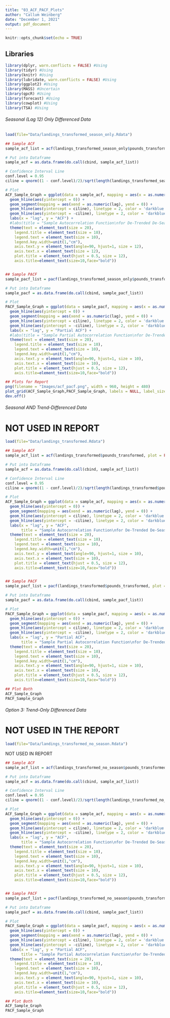 ```yaml
---
title: "03_ACF_PACF_Plots"
author: "Callum Weinberg"
date: "December 1, 2021"
output: pdf_document
---
```


```r
knitr::opts_chunk$set(echo = TRUE)
```

## Libraries

```r
library(dplyr, warn.conflicts = FALSE) #Using
library(tidyr) #Using
library(knitr) #Using
library(lubridate, warn.conflicts = FALSE) #Using
library(ggplot2) #Using
library(MASS) #Uncertain
library(qpcR) #Using
library(forecast) #Using
library(cowplot) #Using
library(TSA) #Using
```

###### Seasonal (Lag 12) Only Differenced Data #####

```r
load(file="Data/landings_transformed_season_only.Rdata")
```

```r
## Sample ACF
sample_acf_list = acf(landings_transformed_season_only$pounds_transformed, plot = FALSE, lag.max = 60)

# Put into Dataframe
sample_acf = as.data.frame(do.call(cbind, sample_acf_list))

# Confidence Interval Line
conf.level = 0.95
ciline = qnorm((1 - conf.level)/2)/sqrt(length(landings_transformed_season_only$pounds_transformed))

# Plot
ACF_Sample_Graph = ggplot(data = sample_acf, mapping = aes(x = as.numeric(lag), y = as.numeric(acf))) +
  geom_hline(aes(yintercept = 0)) +
  geom_segment(mapping = aes(xend = as.numeric(lag), yend = 0)) +
  geom_hline(aes(yintercept = ciline), linetype = 2, color = 'darkblue') + 
  geom_hline(aes(yintercept = -ciline), linetype = 2, color = 'darkblue') +
  labs(x = "lag", y = "ACF") +
  #labs(title = "Sample Autocorrelation Function\nfor De-Trended De-Seasoned Red Sea Urchin Landings\nMonthly for 2008-2018") +
  theme(text = element_text(size = 20),
    legend.title = element_text(size = 10),
    legend.text = element_text(size = 10),
    legend.key.width=unit(1,"cm"),
    axis.text.y = element_text(angle=90, hjust=1, size = 12),
    axis.text.x = element_text(size = 12),
    plot.title = element_text(hjust = 0.5, size = 12),
    axis.title=element_text(size=10,face="bold"))


## Sample PACF
sample_pacf_list = pacf(landings_transformed_season_only$pounds_transformed, plot = FALSE, lag.max = 60)

# Put into Dataframe
sample_pacf = as.data.frame(do.call(cbind, sample_pacf_list))

# Plot
PACF_Sample_Graph = ggplot(data = sample_pacf, mapping = aes(x = as.numeric(lag), y = as.numeric(acf))) +
  geom_hline(aes(yintercept = 0)) +
  geom_segment(mapping = aes(xend = as.numeric(lag), yend = 0)) +
  geom_hline(aes(yintercept = ciline), linetype = 2, color = 'darkblue') + 
  geom_hline(aes(yintercept = -ciline), linetype = 2, color = 'darkblue') +
  labs(x = "lag", y = "Partial ACF") +
  #labs(title = "Sample Partial Autocorrelation Function\nfor De-Trended, De-Seasoned Red Sea Urchin Landings\nMonthly for 2008-2018") +
  theme(text = element_text(size = 20),
    legend.title = element_text(size = 10),
    legend.text = element_text(size = 10),
    legend.key.width=unit(1,"cm"),
    axis.text.y = element_text(angle=90, hjust=1, size = 10),
    axis.text.x = element_text(size = 10),
    plot.title = element_text(hjust = 0.5, size = 12),
    axis.title=element_text(size=10,face="bold"))

## Plots for Report
png(filename = "Images/acf_pacf.png", width = 960, height = 480)
plot_grid(ACF_Sample_Graph,PACF_Sample_Graph, labels = NULL, label_size = 12, ncol = 2, nrow = 1)
dev.off()
```


###### Seasonal AND Trend-Differenced Data #####

# NOT USED IN REPORT
```r
load(file="Data/landings_transformed.Rdata")
```

```r
## Sample ACF
sample_acf_list = acf(landings_transformed$pounds_transformed, plot = FALSE, lag.max = 100)

# Put into Dataframe
sample_acf = as.data.frame(do.call(cbind, sample_acf_list))

# Confidence Interval Line
conf.level = 0.95
ciline = qnorm((1 - conf.level)/2)/sqrt(length(landings_transformed$pounds_transformed))

# Plot
ACF_Sample_Graph = ggplot(data = sample_acf, mapping = aes(x = as.numeric(lag), y = as.numeric(acf))) +
  geom_hline(aes(yintercept = 0)) +
  geom_segment(mapping = aes(xend = as.numeric(lag), yend = 0)) +
  geom_hline(aes(yintercept = ciline), linetype = 2, color = 'darkblue') + 
  geom_hline(aes(yintercept = -ciline), linetype = 2, color = 'darkblue') +
  labs(x = "lag", y = "ACF",
       title = "Sample Autocorrelation Function\nfor De-Trended De-Seasoned Red Sea Urchin Landings\nMonthly for 2008-2018") +
  theme(text = element_text(size = 20),
    legend.title = element_text(size = 10),
    legend.text = element_text(size = 10),
    legend.key.width=unit(1,"cm"),
    axis.text.y = element_text(angle=90, hjust=1, size = 10),
    axis.text.x = element_text(size = 10),
    plot.title = element_text(hjust = 0.5, size = 12),
    axis.title=element_text(size=10,face="bold"))


## Sample PACF
sample_pacf_list = pacf(landings_transformed$pounds_transformed, plot = FALSE, lag.max = 100)

# Put into Dataframe
sample_pacf = as.data.frame(do.call(cbind, sample_pacf_list))

# Plot
PACF_Sample_Graph = ggplot(data = sample_pacf, mapping = aes(x = as.numeric(lag), y = as.numeric(acf))) +
  geom_hline(aes(yintercept = 0)) +
  geom_segment(mapping = aes(xend = as.numeric(lag), yend = 0)) +
  geom_hline(aes(yintercept = ciline), linetype = 2, color = 'darkblue') + 
  geom_hline(aes(yintercept = -ciline), linetype = 2, color = 'darkblue') +
  labs(x = "lag", y = "Partial ACF",
       title = "Sample Partial Autocorrelation Function\nfor De-Trended, De-Seasoned Red Sea Urchin Landings\nMonthly for 2008-2018") +
  theme(text = element_text(size = 20),
    legend.title = element_text(size = 10),
    legend.text = element_text(size = 10),
    legend.key.width=unit(1,"cm"),
    axis.text.y = element_text(angle=90, hjust=1, size = 10),
    axis.text.x = element_text(size = 10),
    plot.title = element_text(hjust = 0.5, size = 12),
    axis.title=element_text(size=10,face="bold"))

## Plot Both
ACF_Sample_Graph
PACF_Sample_Graph
```




###### Option 3: Trend-Only Differenced Data #####

# NOT USED IN THE REPORT
```r
load(file="Data/landings_transformed_no_season.Rdata")
```

NOT USED IN REPORT
```r
## Sample ACF
sample_acf_list = acf(landings_transformed_no_season$pounds_transformed, plot = FALSE, lag.max = 100)

# Put into Dataframe
sample_acf = as.data.frame(do.call(cbind, sample_acf_list))

# Confidence Interval Line
conf.level = 0.95
ciline = qnorm((1 - conf.level)/2)/sqrt(length(landings_transformed_no_season$pounds_transformed))

# Plot
ACF_Sample_Graph = ggplot(data = sample_acf, mapping = aes(x = as.numeric(lag), y = as.numeric(acf))) +
  geom_hline(aes(yintercept = 0)) +
  geom_segment(mapping = aes(xend = as.numeric(lag), yend = 0)) +
  geom_hline(aes(yintercept = ciline), linetype = 2, color = 'darkblue') + 
  geom_hline(aes(yintercept = -ciline), linetype = 2, color = 'darkblue') +
  labs(x = "lag", y = "ACF",
       title = "Sample Autocorrelation Function\nfor De-Trended De-Seasoned Red Sea Urchin Landings\nMonthly for 2008-2018") +
  theme(text = element_text(size = 20),
    legend.title = element_text(size = 10),
    legend.text = element_text(size = 10),
    legend.key.width=unit(1,"cm"),
    axis.text.y = element_text(angle=90, hjust=1, size = 10),
    axis.text.x = element_text(size = 10),
    plot.title = element_text(hjust = 0.5, size = 12),
    axis.title=element_text(size=10,face="bold"))


## Sample PACF
sample_pacf_list = pacf(landings_transformed_no_season$pounds_transformed, plot = FALSE, lag.max = 100)

# Put into Dataframe
sample_pacf = as.data.frame(do.call(cbind, sample_pacf_list))

# Plot
PACF_Sample_Graph = ggplot(data = sample_pacf, mapping = aes(x = as.numeric(lag), y = as.numeric(acf))) +
  geom_hline(aes(yintercept = 0)) +
  geom_segment(mapping = aes(xend = as.numeric(lag), yend = 0)) +
  geom_hline(aes(yintercept = ciline), linetype = 2, color = 'darkblue') + 
  geom_hline(aes(yintercept = -ciline), linetype = 2, color = 'darkblue') +
  labs(x = "lag", y = "Partial ACF",
       title = "Sample Partial Autocorrelation Function\nfor De-Trended, De-Seasoned Red Sea Urchin Landings\nMonthly for 2008-2018") +
  theme(text = element_text(size = 20),
    legend.title = element_text(size = 10),
    legend.text = element_text(size = 10),
    legend.key.width=unit(1,"cm"),
    axis.text.y = element_text(angle=90, hjust=1, size = 10),
    axis.text.x = element_text(size = 10),
    plot.title = element_text(hjust = 0.5, size = 12),
    axis.title=element_text(size=10,face="bold"))

## Plot Both
ACF_Sample_Graph
PACF_Sample_Graph
```